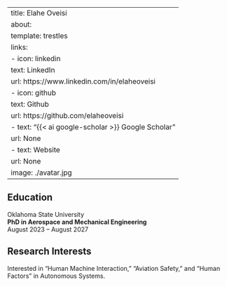 
---
title: Elahe Oveisi
about:
  template: trestles
  links:
    - icon: linkedin
      text: LinkedIn
      url: https://www.linkedin.com/in/elaheoveisi
    - icon: github
      text: Github
      url: https://github.com/elaheoveisi
    - text: "{{< ai google-scholar >}} Google Scholar"
      url: None
    - text: Website
      url: None
image: ./avatar.jpg
---

## Education
Oklahoma State University  
**PhD in Aerospace and Mechanical Engineering**  
August 2023 – August 2027

## Research Interests
Interested in “Human Machine Interaction,” “Aviation Safety,” and “Human Factors” in Autonomous Systems.
